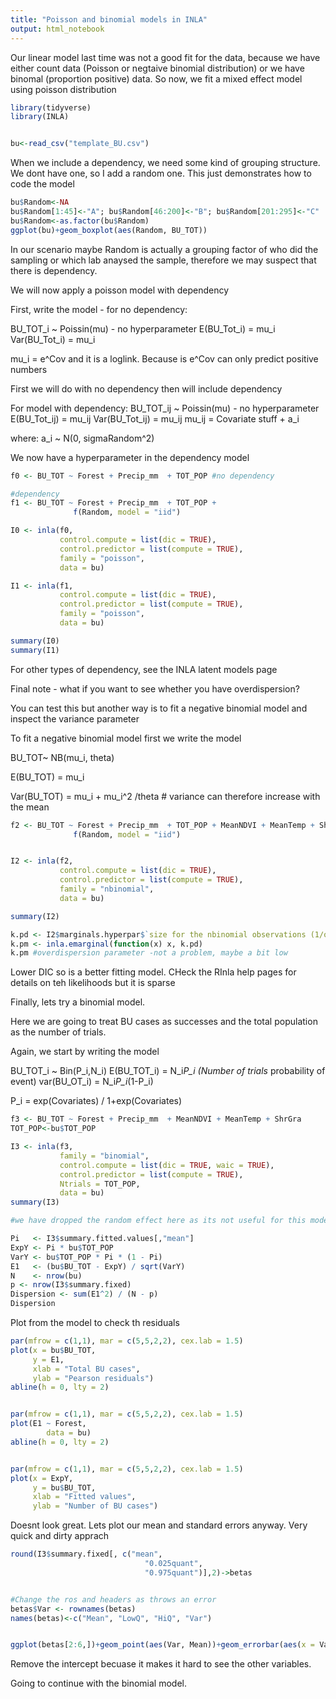 ```yaml
---
title: "Poisson and binomial models in INLA"
output: html_notebook
---
```


Our linear model last time was not a good fit for the data, because we have either count data (Poisson or negtaive binomial distribution) or we have binomal (proportion positive) data. So now, we fit a mixed effect model using poisson distribution


```r
library(tidyverse)
library(INLA)


bu<-read_csv("template_BU.csv")

```

When we include a dependency, we need some kind of grouping structure. We dont have one, so I add a random one. This just demonstrates how to code the model

```r
bu$Random<-NA
bu$Random[1:45]<-"A"; bu$Random[46:200]<-"B"; bu$Random[201:295]<-"C"
bu$Random<-as.factor(bu$Random)
ggplot(bu)+geom_boxplot(aes(Random, BU_TOT))
```

In our scenario maybe Random is actually a grouping factor of who did the sampling or which lab anaysed the sample, therefore we may suspect that there is dependency.

We will now apply a poisson model with dependency

First, write the model - for no dependency:

BU_TOT_i ~ Poissin(mu) - no hyperparameter
E(BU_Tot_i) = mu_i
Var(BU_Tot_i) = mu_i

mu_i = e^Cov and it is a loglink. Because is e^Cov can only predict positive numbers

First we will do with no dependency then will include dependency

For model with dependency:
BU_TOT_ij ~ Poissin(mu) - no hyperparameter
E(BU_Tot_ij) = mu_ij
Var(BU_Tot_ij) = mu_ij
mu_ij         = Covariate stuff + a_i

 where: 
a_i ~ N(0, sigmaRandom^2)


We now have a hyperparameter in the dependency model



```r
f0 <- BU_TOT ~ Forest + Precip_mm  + TOT_POP #no dependency

#dependency
f1 <- BU_TOT ~ Forest + Precip_mm  + TOT_POP +
              f(Random, model = "iid")

I0 <- inla(f0, 
           control.compute = list(dic = TRUE),
           control.predictor = list(compute = TRUE),
           family = "poisson",
           data = bu)

I1 <- inla(f1, 
           control.compute = list(dic = TRUE),
           control.predictor = list(compute = TRUE),
           family = "poisson",
           data = bu)

summary(I0)
summary(I1)


```

For other types of dependency, see the INLA latent models page

Final note - what if you want to see whether you have overdispersion?

You can test this but another way is to fit a negative binomial model and inspect the variance parameter

To fit a negative binomial model first we write the model

BU_TOT~ NB(mu_i, theta)

E(BU_TOT) = mu_i


Var(BU_TOT) = mu_i + mu_i^2 /theta # variance can therefore increase with the mean


```r
f2 <- BU_TOT ~ Forest + Precip_mm  + TOT_POP + MeanNDVI + MeanTemp + ShrGra+
              f(Random, model = "iid")


I2 <- inla(f2, 
           control.compute = list(dic = TRUE),
           control.predictor = list(compute = TRUE),
           family = "nbinomial",
           data = bu)

summary(I2)

k.pd <- I2$marginals.hyperpar$`size for the nbinomial observations (1/overdispersion)`
k.pm <- inla.emarginal(function(x) x, k.pd)
k.pm #overdispersion parameter -not a problem, maybe a bit low
```


Lower DIC so is a better fitting model. CHeck the RInla help pages for details on teh likelihoods but it is sparse

Finally, lets try a binomial model.

Here we are going to treat BU cases as successes and the total population as the number of trials.

Again, we start by writing the model

BU_TOT_i ~ Bin(P_i,N_i)
E(BU_TOT_i) = N_i*P_i (Number of trials * probability of event)
var(BU_OT_i) = N_i*P_i*(1-P_i)

P_i = exp(Covariates) / 1+exp(Covariates)

```r

f3 <- BU_TOT ~ Forest + Precip_mm  + MeanNDVI + MeanTemp + ShrGra
TOT_POP<-bu$TOT_POP

I3 <- inla(f3,
           family = "binomial",
           control.compute = list(dic = TRUE, waic = TRUE),
           control.predictor = list(compute = TRUE),
           Ntrials = TOT_POP, 
           data = bu)
summary(I3)

#we have dropped the random effect here as its not useful for this model

Pi   <- I3$summary.fitted.values[,"mean"] 
ExpY <- Pi * bu$TOT_POP
VarY <- bu$TOT_POP * Pi * (1 - Pi) 
E1   <- (bu$BU_TOT - ExpY) / sqrt(VarY)
N    <- nrow(bu)
p <- nrow(I3$summary.fixed)
Dispersion <- sum(E1^2) / (N - p)
Dispersion

```

Plot from the model to check th residuals

```r
par(mfrow = c(1,1), mar = c(5,5,2,2), cex.lab = 1.5)
plot(x = bu$BU_TOT,
     y = E1,
     xlab = "Total BU cases",
     ylab = "Pearson residuals")
abline(h = 0, lty = 2)     


par(mfrow = c(1,1), mar = c(5,5,2,2), cex.lab = 1.5)
plot(E1 ~ Forest, 
        data = bu)
abline(h = 0, lty = 2)     


par(mfrow = c(1,1), mar = c(5,5,2,2), cex.lab = 1.5)
plot(x = ExpY,
     y = bu$BU_TOT,
     xlab = "Fitted values",
     ylab = "Number of BU cases")

```

Doesnt look great. Lets plot our mean and standard errors anyway. Very quick and dirty apprach

```r
round(I3$summary.fixed[, c("mean",
                              "0.025quant",  
                              "0.975quant")],2)->betas


#Change the ros and headers as throws an error
betas$Var <- rownames(betas)
names(betas)<-c("Mean", "LowQ", "HiQ", "Var")


ggplot(betas[2:6,])+geom_point(aes(Var, Mean))+geom_errorbar(aes(x = Var, ymax =  HiQ, ymin =  LowQ))+geom_hline(aes(yintercept = 0), col = 2, linetype = "dashed")+theme_classic()


```

Remove the intercept becuase it makes it hard to see the other variables.

Going to continue with the binomial model.

